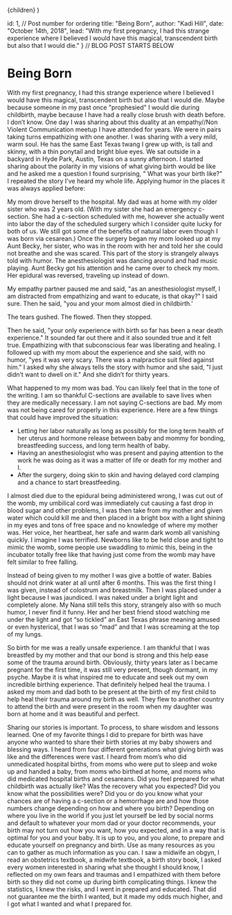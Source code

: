 
  <BlogLayout title={meta.title}>{children}</BlogLayout>
)

  id: 1, // Post number for ordering
  title: "Being Born",
  author: "Kadi Hill",
  date: "October 14th, 2018",
  lead: "With my first pregnancy, I had this strange experience where I believed I would have this magical, transcendent birth but also that I would die."
} // BLOG POST STARTS BELOW

# Being Born

With my first pregnancy, I had this strange experience where I believed I would have this magical, transcendent birth but also that I would die. Maybe because someone in my past once "prophesied" I would die during childbirth, maybe because I have had a really close brush with death before. I don’t know. One day I was sharing about this duality at an empathy//Non Violent Communication meetup I have attended for years. We were in pairs taking turns empathizing with one another. I was sharing with a very mild, warm soul. He has the same East Texas twang I grew up with, is tall and skinny, with a thin ponytail and bright blue eyes. We sat outside in a backyard in Hyde Park, Austin, Texas on a sunny afternoon. I started sharing about the polarity in my visions of what giving birth would be like and he asked me a question I found surprising, " What was your birth like?" I repeated the story I've heard my whole life. Applying humor in the places it was always applied before:

My mom drove herself to the hospital. My dad was at home with my older sister who was 2 years old. (With my sister she had an emergency c-section. She had a c-section scheduled with me, however she actually went into labor the day of the scheduled surgery which I consider quite lucky for both of us. We still got some of the benefits of natural labor even though I was born via cesarean.) Once the surgery began my mom looked up at my Aunt Becky, her sister, who was in the room with her and told her she could not breathe and she was scared. This part of the story is strangely always told with humor. The anesthesiologist was dancing around and had music playing. Aunt Becky got his attention and he came over to check my mom. Her epidural was reversed, traveling up instead of down.

My empathy partner paused me and said, "as an anesthesiologist myself, I am distracted from empathizing and want to educate, is that okay?" I said sure. Then he said, "you and your mom almost died in childbirth.'

The tears gushed. The flowed. Then they stopped.

Then he said, "your only experience with birth so far has been a near death experience." It sounded far out there and it also sounded true and it felt true. Empathizing with that subconscious fear was liberating and healing. I followed up with my mom about the experience and she said, with no humor, "yes it was very scary. There was a malpractice suit filed against him." I asked why she always tells the story with humor and she said, "I just didn’t want to dwell on it." And she didn’t for thirty years.

What happened to my mom was bad. You can likely feel that in the tone of the writing. I am so thankful C-sections are available to save lives when they are medically necessary. I am not saying C-sections are bad. My mom was not being cared for properly in this experience. Here are a few things that could have improved the situation:

* Letting her labor naturally as long as possibly for the long term health of her uterus and hormone release between baby and mommy for bonding, breastfeeding success, and long term health of baby.
* Having an anesthesiologist who was present and paying attention to the work he was doing as it was a matter of life or death for my mother and I.
* After the surgery, doing skin to skin and having delayed cord clamping and a chance to start breastfeeding. 

I almost died due to the epidural being administered wrong, I was cut out of the womb, my umbilical cord was immediately cut causing a fast drop in blood sugar and other problems, I was then take from my mother and given water which could kill me and then placed in a bright box with a light shining in my eyes and tons of free space and no knowledge of where my mother was. Her voice, her heartbeat, her safe and warm dark womb all vanishing quickly. I imagine I was terrified. Newborns like to be held close and tight to mimic the womb, some people use swaddling to mimic this, being in the incubator totally free like that having just come from the womb may have felt similar to free falling. 

Instead of being given to my mother I was give a bottle of water. Babies should not drink water at all until after 6 months. This was the first thing I was given, instead of colostrum and breastmilk. Then I was placed under a light because I was jaundiced. I was naked under a bright light and completely alone. My Nana still tells this story, strangely also with so much humor, I never find it funny. Her and her best friend stood watching me under the light and got “so tickled” an East Texas phrase meaning amused or even hysterical, that I was so “mad” and that I was screaming at the top of my lungs. 

So birth for me was a really unsafe experience. I am thankful that I was breastfed by my mother and that our bond is strong and this help ease some of the trauma around birth. Obviously, thirty years later as I became pregnant for the first time, it was still very present, though dormant, in my psyche. Maybe it is what inspired me to educate and seek out my own incredible birthing experience. That definitely helped heal the trauma. I asked my mom and dad both to be present at the birth of my first child to help heal their trauma around my birth as well. They flew to another country to attend the birth and were present in the room when my daughter was born at home and it was beautiful and perfect. 

Sharing our stories is important. To process, to share wisdom and lessons learned. One of my favorite things I did to prepare for birth was have anyone who wanted to share their birth stories at my baby showers and blessing ways. I heard from four different generations what giving birth was like and the differences were vast. I heard from mom’s who did unmedicated hospital births, from moms who were put to sleep and woke up and handed a baby, from moms who birthed at home, and moms who did medicated hospital births and cesareans.  Did you feel prepared for what childbirth was actually like? Was the recovery what you expected? Did you know what the possibilities were? Did you or do you know what your chances are of having a c-section or a hemorrhage are and how those numbers change depending on how and where you birth? Depending on where you live in the world if you just let yourself be led by social norms and default to whatever your mom dad or your doctor recommends, your birth may not turn out how you want, how you expected, and in a way that is optimal for you and your baby. It is up to you, and you alone, to prepare and educate yourself on pregnancy and birth. Use as many resources as you can to gather as much information as you can. I saw a midwife an obgyn, I read an obstetrics textbook, a midwife textbook, a birth story book, I asked every women interested in sharing what she thought I should know, I reflected on my own fears and traumas and I empathized with them before birth so they did not come up during birth complicating things. I knew the statistics, I knew the risks, and I went in prepared and educated. That did not guarantee me the birth I wanted, but it made my odds much higher, and I got what I wanted and what I prepared for. 
